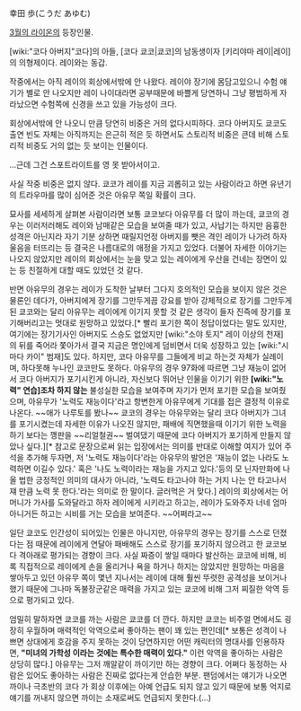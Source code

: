 幸田 歩(こうだ あゆむ)

[[3월의 라이온]]의 등장인물.

[wiki:"코다 아버지"코다]의 아들, [코다 쿄코|쿄코]의 남동생이자 [키리야마 레이|레이]의 의형제이다. 레이와는 동갑.

작중에서는 아직 레이의 회상에서밖에 안 나왔다. 레이야 장기에 몸담고있으니 수험 얘기가 별로 안 나오지만 레이 나이대라면 공부때문에 바쁠게 당연하니 그냥 평범하게 자라났으면 수험쪽에 신경을 쓰고 있을 가능성이 크다.

회상에서밖에 안 나오니 만큼 당연히 비중은 거의 없다시피하다. 코다 아버지도 쿄코도 출연 빈도 자체는 아직까지는 은근히 적은 듯 하면서도 스토리적 비중은 큰데 비해 스토리적 비중도 거의 없는 듯 보이는 인물이다.

…근데 그건 스포트라이트를 영 못 받아서이고.

사실 작중 비중은 없지 않다. 쿄코가 레이를 지금 괴롭히고 있는 사람이라고 하면 유년기의 트라우마를 많이 심어준 것은 아유무 쪽일 확률이 크다.

묘사를 세세하게 살펴본 사람이라면 보통 쿄코보다 아유무를 더 많이 까는데, 쿄코의 경우는 이러저러해도 레이와 남매같은 모습을 보여줄 때가 있고, 사납기는 하지만 음흉한 성격은 아닌지라 자기 기분 상하면 때릴지언정 아버지를 뺏은 격인 레이가 나가려 하자 울음을 터뜨리는 등 결국은 나름대로의 애정을 가지고 있었다. 더불어 자세한 이야기는 나오지 않았지만 레이의 회상에서는 눈을 맞고 있는 레이에게 우산을 건네는 장면이 있는 등 친절하게 대할 때도 있었던 것 같다.

반면 아유무의 경우는 레이가 도착한 날부터 그다지 호의적인 모습을 보이지 않은 것은 물론인 데다가, 아버지에게 장기를 그만두게끔 강요를 받아 강제적으로 장기를 그만두게 된 쿄코와는 달리 아유무는 레이에게 이기지 못할 것 같은 생각이 들자 진즉에 장기를 포기해버리고는 멋대로 원망하고 있었다.[* 빨리 포기한 쪽이 정답이었다는 말도 있지만, 여기에는 장기기사인 아버지도 스승도 없었지만 [wiki:"소야 토지" 레이 이상의 천재] 의 뒤를 죽어라 쫓아가서 결국 지금은 명인에게 덤비면서 더욱 성장하고 있는 [wiki:"시마다 카이" 범재]도 있다. 하지만, 코다 아유무를 그들에게 비교 하는것 자체가 실례이며, 하다못해 누나인 쿄코만도 못하다. 아유무의 경우 97화에 따르면 그냥 재능이 없어서 코다 아버지가 포기시킨게 아니라, 자신보다 뛰어난 인물을 이기기 위한 '''[wiki:"노력" 연습]조차 하지 않는''' 불성실한 모습을 보여주며 자기가 먼저 포기한 모습을 보여줬으며, 아유무가 '노력도 재능이다'라고 항변한게 아유무에게 기대를 접은 결정적 이유로 나온다. ~~애가 나루토를 봤나~~ 쿄코의 경우는 아유무와는 달리 코다 아버지가 그녀를 포기시켰는데 자세한 이유가 나오진 않지만, 패배에 직면했을때 이기기 위한 노력을 하기 보다는 깽판을 ~~리얼철권~~ 벌여댔기 때문에 코다 아버지가 포기하게 만들지 않았나 싶다.][* 참고로 문장으로써 읽는 입장에서는 의미를 반대로 이해할 여지가 있어 주석을 추가해 두자면, 저 '노력도 재능이다'라는 아유무의 발언은 '재능이 없는 나라도 노력하면 이길수 있다.' 혹은 '나도 노력이라는 재능을 가지고 있다.'등의 모 닌자만화에 나올 법한 긍정적인 의미의 대사가 아니라, '노력도 타고나야 하는 거지 나는 안 타고나서 쟤 만큼 노력 못 한다.'라는 의미로 한 말이다. 글러먹은 거 맞다.] 레이의 회상에서는 어머니가 가사를 도와달라고 하자 레이에게 시키라고 하고는, 레이가 도와주자 너네 엄마 아니거든 하고는 시비를 거는 모습을 보여준다. ~~어쩌라고~~

일단 쿄코도 인간성이 되어있는 인물은 아니지만, 아유무의 경우는 장기를 스스로 던졌다는 점 때문에 레이에게 연달아 패배해도 스스로 장기를 포기하지 않으려고 한 쿄코보다 격아래로 평가되는 경향이 크다. 사실 짜증이 쌓일 때마다 발산하는 쿄코에 비해, 비록 직접적으로 레이에게 손을 올리거나 욕을 하거나 하지는 않았지만 원망하는 마음을 쌓아두고 있던 아유무 쪽이 몇년 지나서는 레이에 대해 훨씬 뚜렷한 공격성을 보이거나 했기 때문에 그나마 독불장군같은 매력을 가지고 있는 쿄코에 비해 그저 찌질한 악역 등으로 평가되고 있다.

엄밀히 말하자면 쿄코를 까는 사람은 쿄코를 더 깐다. 하지만 쿄코는 비주얼 면에서도 굉장히 우월하며 매력적인 악역으로써 좋아하는 팬이 꽤 있는 편인데[* 보통은 성격이 나쁘면 상대에게 호감을 주지 못하는 것이 당연하지만 어떤 캐릭터의 명대사를 인용하자면, '''"미녀의 가학성 이라는 것에는 특수한 매력이 있다."''' 이런 악역을 좋아하는 사람은 상당히 많다.] 아유무는 그저 깨알같이 까이기만 하는 경향이 크다. 어쩌다 동정하는 사람은 있어도 좋아하는 사람은 진짜로 없다는게 안습한 부분. 팬덤에서는 얘기가 나오면 까이나 극초반의 코다 가 회상 이후에는 아예 언급도 되지 않고 있기 때문에 보통 억지로 얘기를 꺼내지 않으면 까이는 소재로써도 언급되지 못한다.(…)
